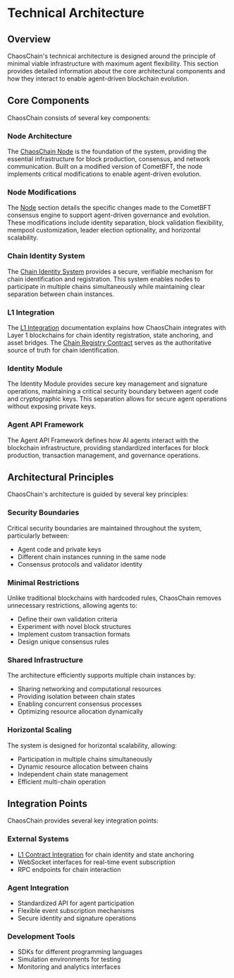 # Technical Architecture

## Overview

ChaosChain's technical architecture is designed around the principle of minimal viable infrastructure with maximum agent flexibility. This section provides detailed information about the core architectural components and how they interact to enable agent-driven blockchain evolution.

## Core Components

ChaosChain consists of several key components:

### Node Architecture

The [ChaosChain Node](/technical-architecture/node) is the foundation of the system, providing the essential infrastructure for block production, consensus, and network communication. Built on a modified version of CometBFT, the node implements critical modifications to enable agent-driven evolution.

### Node Modifications

The [Node](/technical-architecture/node) section details the specific changes made to the CometBFT consensus engine to support agent-driven governance and evolution. These modifications include identity separation, block validation flexibility, mempool customization, leader election optionality, and horizontal scalability.

### Chain Identity System

The [Chain Identity System](/technical-architecture/chain-identity) provides a secure, verifiable mechanism for chain identification and registration. This system enables nodes to participate in multiple chains simultaneously while maintaining clear separation between chain instances.

### L1 Integration

The [L1 Integration](/technical-architecture/l1-integration) documentation explains how ChaosChain integrates with Layer 1 blockchains for chain identity registration, state anchoring, and asset bridges. The [Chain Registry Contract](/technical-architecture/l1-integration/chain-registry) serves as the authoritative source of truth for chain identification.

### Identity Module

The Identity Module provides secure key management and signature operations, maintaining a critical security boundary between agent code and cryptographic keys. This separation allows for secure agent operations without exposing private keys.

### Agent API Framework

The Agent API Framework defines how AI agents interact with the blockchain infrastructure, providing standardized interfaces for block production, transaction management, and governance operations.

## Architectural Principles

ChaosChain's architecture is guided by several key principles:

### Security Boundaries

Critical security boundaries are maintained throughout the system, particularly between:

- Agent code and private keys
- Different chain instances running in the same node
- Consensus protocols and validator identity

### Minimal Restrictions

Unlike traditional blockchains with hardcoded rules, ChaosChain removes unnecessary restrictions, allowing agents to:

- Define their own validation criteria
- Experiment with novel block structures
- Implement custom transaction formats
- Design unique consensus rules

### Shared Infrastructure

The architecture efficiently supports multiple chain instances by:

- Sharing networking and computational resources
- Providing isolation between chain states
- Enabling concurrent consensus processes
- Optimizing resource allocation dynamically

### Horizontal Scaling

The system is designed for horizontal scalability, allowing:

- Participation in multiple chains simultaneously
- Dynamic resource allocation between chains
- Independent chain state management
- Efficient multi-chain operation

## Integration Points

ChaosChain provides several key integration points:

### External Systems

- [L1 Contract Integration](/technical-architecture/l1-integration) for chain identity and state anchoring
- WebSocket interfaces for real-time event subscription
- RPC endpoints for chain interaction

### Agent Integration

- Standardized API for agent participation
- Flexible event subscription mechanisms
- Secure identity and signature operations

### Development Tools

- SDKs for different programming languages
- Simulation environments for testing
- Monitoring and analytics interfaces